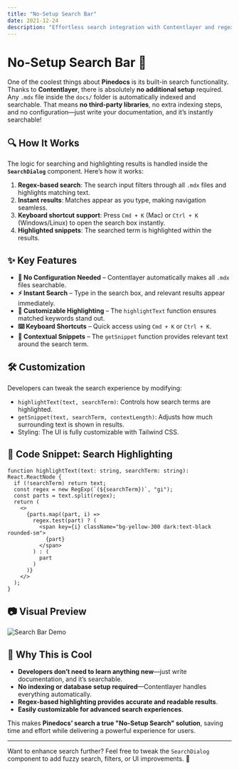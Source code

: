 ```yaml
---
title: "No-Setup Search Bar"
date: 2021-12-24
description: "Effortless search integration with Contentlayer and regex-based highlighting."
---
```


# No-Setup Search Bar 🚀

One of the coolest things about **Pinedocs** is its built-in search functionality. Thanks to **Contentlayer**, there is absolutely **no additional setup** required. Any `.mdx` file inside the `docs/` folder is automatically indexed and searchable. That means **no third-party libraries**, no extra indexing steps, and no configuration—just write your documentation, and it’s instantly searchable!

## 🔍 How It Works

The logic for searching and highlighting results is handled inside the **`SearchDialog`** component. Here’s how it works:

1. **Regex-based search**: The search input filters through all `.mdx` files and highlights matching text.
2. **Instant results**: Matches appear as you type, making navigation seamless.
3. **Keyboard shortcut support**: Press `Cmd + K` (Mac) or `Ctrl + K` (Windows/Linux) to open the search box instantly.
4. **Highlighted snippets**: The searched term is highlighted within the results.

## ✨ Key Features

- **📂 No Configuration Needed** – Contentlayer automatically makes all `.mdx` files searchable.
- **⚡ Instant Search** – Type in the search box, and relevant results appear immediately.
- **🎨 Customizable Highlighting** – The `highlightText` function ensures matched keywords stand out.
- **⌨️ Keyboard Shortcuts** – Quick access using `Cmd + K` or `Ctrl + K`.
- **📌 Contextual Snippets** – The `getSnippet` function provides relevant text around the search term.

## 🛠 Customization

Developers can tweak the search experience by modifying:
- `highlightText(text, searchTerm)`: Controls how search terms are highlighted.
- `getSnippet(text, searchTerm, contextLength)`: Adjusts how much surrounding text is shown in results.
- Styling: The UI is fully customizable with Tailwind CSS.

## 🔧 Code Snippet: Search Highlighting

```tsx
function highlightText(text: string, searchTerm: string): React.ReactNode {
  if (!searchTerm) return text;
  const regex = new RegExp(`(${searchTerm})`, "gi");
  const parts = text.split(regex);
  return (
    <>
      {parts.map((part, i) =>
        regex.test(part) ? (
          <span key={i} className="bg-yellow-300 dark:text-black rounded-sm">
            {part}
          </span>
        ) : (
          part
        )
      )}
    </>
  );
}
```

## 📷 Visual Preview

![Search Bar Demo](#)

## 🎯 Why This is Cool

- **Developers don’t need to learn anything new**—just write documentation, and it’s searchable.
- **No indexing or database setup required**—Contentlayer handles everything automatically.
- **Regex-based highlighting provides accurate and readable results**.
- **Easily customizable for advanced search experiences**.

This makes **Pinedocs’ search a true "No-Setup Search" solution**, saving time and effort while delivering a powerful experience for users.

---

Want to enhance search further? Feel free to tweak the `SearchDialog` component to add fuzzy search, filters, or UI improvements. 🚀